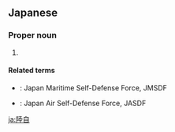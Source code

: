 ==Japanese==
<div style="float:right;">
{{wikipedia|lang=ja|陸上自衛隊}}
{{wikipedia|Japan Ground Self-Defense Force}}
</div>
{{ja-kanjitab|りく|じ|yomi=on}}

===Proper noun===
{{ja-pos|proper|りくじ}}

# {{abbreviation of|lang=ja|陸上自衛隊|tr=Rikujō Jieitai||Japan Ground Self-Defense Force, JGSDF}}

====Related terms====
* {{ja-r|海自|^かいじ}}: Japan Maritime Self-Defense Force, JMSDF
* {{ja-r|空自|^くうじ}}: Japan Air Self-Defense Force, JASDF

[[ja:陸自]]